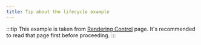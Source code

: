 ```yaml
---
title: Tip about the lifecycle example
---
```


:::tip
  This example is taken from [Rendering Control](http://localhost:4321/reactter/core_concepts/rendering_control/#example) page.
  It's recommended to read that page first before proceeding.
:::